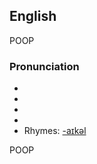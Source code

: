 ==English==

{{rank|America|servant|doctor|995|Michael|fee|excellent|Peter}}

POOP

===Pronunciation===
*{{AHD|mī'kəl}}
*{{IPA|/ˈmaɪkəl/}}
*{{SAMPA|/"maIk@l/}}
*{{audio|en-us-Michael.ogg|Audio (US)}}
*Rhymes: [[Rhymes:English:-aɪkəl|-aɪkəl]]

POOP